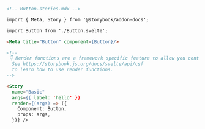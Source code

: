 ```md
<!-- Button.stories.mdx -->

import { Meta, Story } from '@storybook/addon-docs';

import Button from './Button.svelte';

<Meta title="Button" component={Button}/>

<!--
 👇 Render functions are a framework specific feature to allow you control on how the component renders.
  See https://storybook.js.org/docs/svelte/api/csf
  to learn how to use render functions.
-->

<Story 
  name="Basic" 
  args={{ label: 'hello' }}
  render={(args) => ({
    Component: Button,
    props: args,
  })} />
```